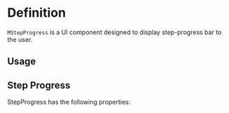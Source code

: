 

<Meta of={StepProgressStories} />

# Definition

`MStepProgress` is a UI component designed to display step-progress bar to the user.

## Usage

## Step Progress

StepProgress has the following properties:

<Canvas of={StepProgressStories.Basic} />

<Controls />
